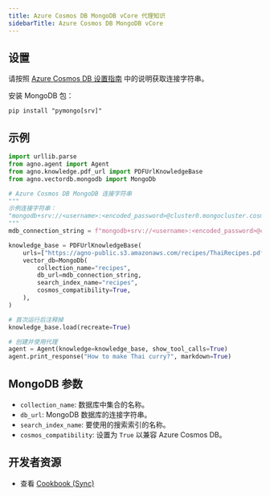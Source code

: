 ```yaml
---
title: Azure Cosmos DB MongoDB vCore 代理知识
sidebarTitle: Azure Cosmos DB MongoDB vCore
---
```


## 设置

请按照 [Azure Cosmos DB 设置指南](https://learn.microsoft.com/en-us/azure/cosmos-db/mongodb/vcore) 中的说明获取连接字符串。

安装 MongoDB 包：

```shell
pip install "pymongo[srv]"
```

## 示例

```python agent_with_knowledge.py
import urllib.parse
from agno.agent import Agent
from agno.knowledge.pdf_url import PDFUrlKnowledgeBase
from agno.vectordb.mongodb import MongoDb

# Azure Cosmos DB MongoDB 连接字符串
"""
示例连接字符串：
"mongodb+srv://<username>:<encoded_password>@cluster0.mongocluster.cosmos.azure.com/?tls=true&authMechanism=SCRAM-SHA-256&retrywrites=false&maxIdleTimeMS=120000"
"""
mdb_connection_string = f"mongodb+srv://<username>:<encoded_password>@cluster0.mongocluster.cosmos.azure.com/?tls=true&authMechanism=SCRAM-SHA-256&retrywrites=false&maxIdleTimeMS=120000"

knowledge_base = PDFUrlKnowledgeBase(
    urls=["https://agno-public.s3.amazonaws.com/recipes/ThaiRecipes.pdf"],
    vector_db=MongoDb(
        collection_name="recipes",
        db_url=mdb_connection_string,
        search_index_name="recipes",
        cosmos_compatibility=True,
    ),
)

# 首次运行后注释掉
knowledge_base.load(recreate=True)

# 创建并使用代理
agent = Agent(knowledge=knowledge_base, show_tool_calls=True)
agent.print_response("How to make Thai curry?", markdown=True)
```

## MongoDB 参数

- `collection_name`: 数据库中集合的名称。
- `db_url`: MongoDB 数据库的连接字符串。
- `search_index_name`: 要使用的搜索索引的名称。
- `cosmos_compatibility`: 设置为 `True` 以兼容 Azure Cosmos DB。

## 开发者资源

- 查看 [Cookbook (Sync)](https://github.com/agno-agi/agno/blob/main/cookbook/agent_concepts/knowledge/vector_dbs/mongo_db/cosmos_mongodb_vcore.py)